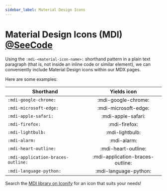 ```yaml
---
sidebar_label: Material Design Icons
---
```


# Material Design Icons (MDI) [@SeeCode](https://github.com/SilasBerger/teaching-website/blob/main/content/material/Components-Gallery/08-Material-Design-Icons.mdx)
Using the `:mdi-<material-icon-name>:` shorthand pattern in a plain text paragraph (that is, not inside an inline code
or similar element), we can conveniently include Material Design icons within our MDX pages.

Here are some examples:

| Shorthand                          |           Yields icon            |
|------------------------------------|:--------------------------------:|
| `:mdi-google-chrome:`              |       :mdi-google-chrome:        |
| `:mdi-microsoft-edge:`             |       :mdi-microsoft-edge:       |
| `:mdi-apple-safari:`               |        :mdi-apple-safari:        |
| `:mdi-firefox:`                    |          :mdi-firefox:           |
| `:mdi-lightbulb:`                  |         :mdi-lightbulb:          |
| `:mdi-alarm:`                      |           :mdi-alarm:            |
| `:mdi-heart-outline:`              |       :mdi-heart-outline:        |
| `:mdi-application-braces-outline:` | :mdi-application-braces-outline: |
| `:mdi-language-python:`            |      :mdi-language-python:       |

Search the [MDI library on Iconify](https://icon-sets.iconify.design/mdi/) for an icon that suits your needs!
